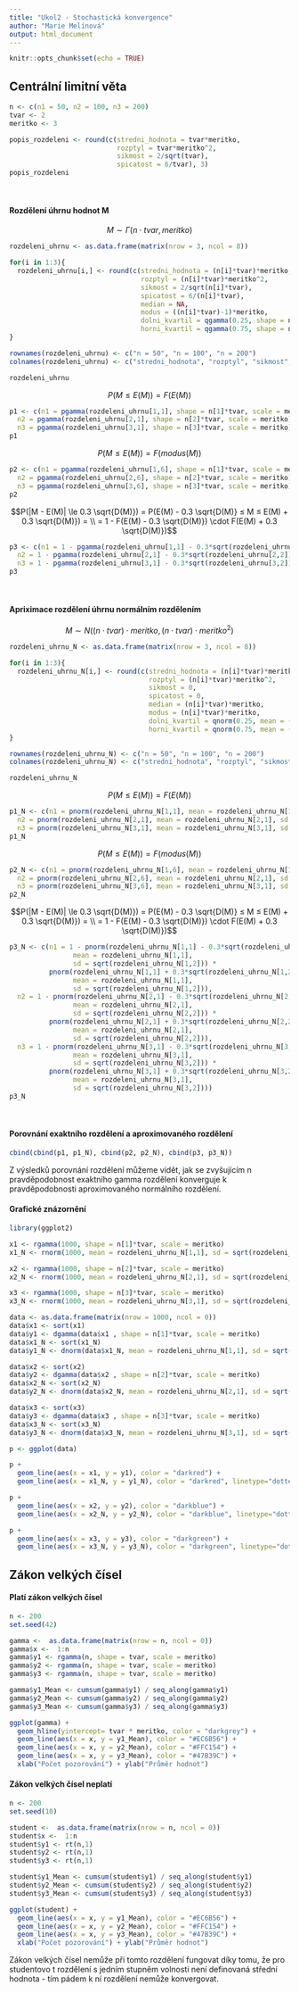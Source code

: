 ```yaml
---
title: "Ukol2 - Stochastická konvergence"
author: "Marie Melínová"
output: html_document
---
```


```r
knitr::opts_chunk$set(echo = TRUE)
```

## Centrální limitní věta

```r
n <- c(n1 = 50, n2 = 100, n3 = 200)
tvar <- 2
meritko <- 3

popis_rozdeleni <- round(c(stredni_hodnota = tvar*meritko, 
                           rozptyl = tvar*meritko^2, 
                           sikmost = 2/sqrt(tvar),
                           spicatost = 6/tvar), 3)
popis_rozdeleni
```
<br />

#### Rozdělení úhrnu hodnot M

$$ M \sim \Gamma(n \cdot tvar, meritko)$$
```r
rozdeleni_uhrnu <- as.data.frame(matrix(nrow = 3, ncol = 8))

for(i in 1:3){
  rozdeleni_uhrnu[i,] <- round(c(stredni_hodnota = (n[i]*tvar)*meritko, 
                                 rozptyl = (n[i]*tvar)*meritko^2, 
                                 sikmost = 2/sqrt(n[i]*tvar),
                                 spicatost = 6/(n[i]*tvar),
                                 median = NA,
                                 modus = ((n[i]*tvar)-1)*meritko,
                                 dolni_kvartil = qgamma(0.25, shape = n[i]*tvar),
                                 horni_kvartil = qgamma(0.75, shape = n[i]*tvar)), 3)
}

rownames(rozdeleni_uhrnu) <- c("n = 50", "n = 100", "n = 200")
colnames(rozdeleni_uhrnu) <- c("stredni_hodnota", "rozptyl", "sikmost", "spicatost", "median", "modus", "dolni_kvartil", "horni_kvartil")

rozdeleni_uhrnu
```

$$P(M \le E(M)) = F(E(M))$$

```r
p1 <- c(n1 = pgamma(rozdeleni_uhrnu[1,1], shape = n[1]*tvar, scale = meritko),
  n2 = pgamma(rozdeleni_uhrnu[2,1], shape = n[2]*tvar, scale = meritko),
  n3 = pgamma(rozdeleni_uhrnu[3,1], shape = n[3]*tvar, scale = meritko))
p1
```

$$P(M \le E(M)) = F(modus(M))$$
```r
p2 <- c(n1 = pgamma(rozdeleni_uhrnu[1,6], shape = n[1]*tvar, scale = meritko),
  n2 = pgamma(rozdeleni_uhrnu[2,6], shape = n[2]*tvar, scale = meritko),
  n3 = pgamma(rozdeleni_uhrnu[3,6], shape = n[3]*tvar, scale = meritko))
p2
```

$$P(|M - E(M)| \le 0.3 \sqrt{D(M)}) = P(E(M) - 0.3 \sqrt{D(M)} ≤ M ≤ E(M) + 0.3 \sqrt{D(M)}) = \\ 
= 1 - F(E(M) - 0.3 \sqrt{D(M)}) \cdot F(E(M) + 0.3 \sqrt{D(M)})$$

```r
p3 <- c(n1 = 1 - pgamma(rozdeleni_uhrnu[1,1] - 0.3*sqrt(rozdeleni_uhrnu[1,2]), shape = n[1]*tvar, scale = meritko) * pgamma(rozdeleni_uhrnu[1,1] + 0.3*sqrt(rozdeleni_uhrnu[1,2]), shape = n[1]*tvar, scale = meritko),
  n2 = 1 - pgamma(rozdeleni_uhrnu[2,1] - 0.3*sqrt(rozdeleni_uhrnu[2,2]), shape = n[2]*tvar, scale = meritko) * pgamma(rozdeleni_uhrnu[2,1] + 0.3*sqrt(rozdeleni_uhrnu[2,2]), shape = n[2]*tvar, scale = meritko),
  n3 = 1 - pgamma(rozdeleni_uhrnu[3,1] - 0.3*sqrt(rozdeleni_uhrnu[3,2]), shape = n[3]*tvar, scale = meritko) * pgamma(rozdeleni_uhrnu[3,1] + 0.3*sqrt(rozdeleni_uhrnu[3,2]), shape = n[3]*tvar, scale = meritko))
p3
```
<br />

#### Apriximace rozdělení úhrnu normálním rozdělením

$$ M \sim N((n \cdot tvar) \cdot meritko, (n \cdot tvar) \cdot meritko ^ 2) $$
```r
rozdeleni_uhrnu_N <- as.data.frame(matrix(nrow = 3, ncol = 8))

for(i in 1:3){
  rozdeleni_uhrnu_N[i,] <- round(c(stredni_hodnota = (n[i]*tvar)*meritko, 
                                   rozptyl = (n[i]*tvar)*meritko^2, 
                                   sikmost = 0,
                                   spicatost = 0,
                                   median = (n[i]*tvar)*meritko,
                                   modus = (n[i]*tvar)*meritko,
                                   dolni_kvartil = qnorm(0.25, mean = (n[i]*tvar), sd = sqrt((n[i]*tvar)*meritko^2)),
                                   horni_kvartil = qnorm(0.75, mean = (n[i]*tvar), sd = sqrt((n[i]*tvar)*meritko^2))), 3)
}

rownames(rozdeleni_uhrnu_N) <- c("n = 50", "n = 100", "n = 200")
colnames(rozdeleni_uhrnu_N) <- c("stredni_hodnota", "rozptyl", "sikmost", "spicatost", "median", "modus", "dolni_kvartil", "horni_kvartil")

rozdeleni_uhrnu_N

```


$$P(M \le E(M)) = F(E(M))$$

```r
p1_N <- c(n1 = pnorm(rozdeleni_uhrnu_N[1,1], mean = rozdeleni_uhrnu_N[1,1], sd = sqrt(rozdeleni_uhrnu_N[1,2])),
  n2 = pnorm(rozdeleni_uhrnu_N[2,1], mean = rozdeleni_uhrnu_N[2,1], sd = sqrt(rozdeleni_uhrnu_N[2,2])),
  n3 = pnorm(rozdeleni_uhrnu_N[3,1], mean = rozdeleni_uhrnu_N[3,1], sd = sqrt(rozdeleni_uhrnu_N[3,2])))
p1_N
```

$$P(M \le E(M)) = F(modus(M))$$
```r
p2_N <- c(n1 = pnorm(rozdeleni_uhrnu_N[1,6], mean = rozdeleni_uhrnu_N[1,1], sd = sqrt(rozdeleni_uhrnu_N[1,2])),
  n2 = pnorm(rozdeleni_uhrnu_N[2,6], mean = rozdeleni_uhrnu_N[2,1], sd = sqrt(rozdeleni_uhrnu_N[2,2])),
  n3 = pnorm(rozdeleni_uhrnu_N[3,6], mean = rozdeleni_uhrnu_N[3,1], sd = sqrt(rozdeleni_uhrnu_N[3,2])))
p2_N
```

$$P(|M - E(M)| \le 0.3 \sqrt{D(M)}) = P(E(M) - 0.3 \sqrt{D(M)} ≤ M ≤ E(M) + 0.3 \sqrt{D(M)}) = \\ 
= 1 - F(E(M) - 0.3 \sqrt{D(M)}) \cdot F(E(M) + 0.3 \sqrt{D(M)})$$

```r
p3_N <- c(n1 = 1 - pnorm(rozdeleni_uhrnu_N[1,1] - 0.3*sqrt(rozdeleni_uhrnu_N[1,2]), 
                mean = rozdeleni_uhrnu_N[1,1],
                sd = sqrt(rozdeleni_uhrnu_N[1,2])) *
          pnorm(rozdeleni_uhrnu_N[1,1] + 0.3*sqrt(rozdeleni_uhrnu_N[1,2]), 
                mean = rozdeleni_uhrnu_N[1,1],
                sd = sqrt(rozdeleni_uhrnu_N[1,2])),
  n2 = 1 - pnorm(rozdeleni_uhrnu_N[2,1] - 0.3*sqrt(rozdeleni_uhrnu_N[2,2]), 
                mean = rozdeleni_uhrnu_N[2,1],
                sd = sqrt(rozdeleni_uhrnu_N[2,2])) *
          pnorm(rozdeleni_uhrnu_N[2,1] + 0.3*sqrt(rozdeleni_uhrnu_N[2,2]), 
                mean = rozdeleni_uhrnu_N[2,1],
                sd = sqrt(rozdeleni_uhrnu_N[2,2])),
  n3 = 1 - pnorm(rozdeleni_uhrnu_N[3,1] - 0.3*sqrt(rozdeleni_uhrnu_N[3,2]), 
                mean = rozdeleni_uhrnu_N[3,1],
                sd = sqrt(rozdeleni_uhrnu_N[3,2])) *
          pnorm(rozdeleni_uhrnu_N[3,1] + 0.3*sqrt(rozdeleni_uhrnu_N[3,2]), 
                mean = rozdeleni_uhrnu_N[3,1],
                sd = sqrt(rozdeleni_uhrnu_N[3,2])))
p3_N
```
<br />

#### Porovnání exaktního rozdělení a aproximovaného rozdělení

```r
cbind(cbind(p1, p1_N), cbind(p2, p2_N), cbind(p3, p3_N))
```

Z výsledků porovnání rozdělení můžeme vidět, jak se zvyšujícím n pravděpodobnost exaktního gamma rozdělení konverguje k pravděpodobnosti aproximovaného normálního rozdělení.

#### Grafické znázornění

```r
library(ggplot2)

x1 <- rgamma(1000, shape = n[1]*tvar, scale = meritko)
x1_N <- rnorm(1000, mean = rozdeleni_uhrnu_N[1,1], sd = sqrt(rozdeleni_uhrnu_N[1,2]))

x2 <- rgamma(1000, shape = n[2]*tvar, scale = meritko)
x2_N <- rnorm(1000, mean = rozdeleni_uhrnu_N[2,1], sd = sqrt(rozdeleni_uhrnu_N[2,2]))

x3 <- rgamma(1000, shape = n[3]*tvar, scale = meritko)
x3_N <- rnorm(1000, mean = rozdeleni_uhrnu_N[3,1], sd = sqrt(rozdeleni_uhrnu_N[3,2]))

data <- as.data.frame(matrix(nrow = 1000, ncol = 0)) 
data$x1 <- sort(x1)
data$y1 <- dgamma(data$x1 , shape = n[1]*tvar, scale = meritko)
data$x1_N <- sort(x1_N)
data$y1_N <- dnorm(data$x1_N, mean = rozdeleni_uhrnu_N[1,1], sd = sqrt(rozdeleni_uhrnu_N[1,2]))

data$x2 <- sort(x2)
data$y2 <- dgamma(data$x2 , shape = n[2]*tvar, scale = meritko)
data$x2_N <- sort(x2_N)
data$y2_N <- dnorm(data$x2_N, mean = rozdeleni_uhrnu_N[2,1], sd = sqrt(rozdeleni_uhrnu_N[2,2]))

data$x3 <- sort(x3)
data$y3 <- dgamma(data$x3 , shape = n[3]*tvar, scale = meritko)
data$x3_N <- sort(x3_N)
data$y3_N <- dnorm(data$x3_N, mean = rozdeleni_uhrnu_N[3,1], sd = sqrt(rozdeleni_uhrnu_N[3,2]))

p <- ggplot(data)

p + 
  geom_line(aes(x = x1, y = y1), color = "darkred") +
  geom_line(aes(x = x1_N, y = y1_N), color = "darkred", linetype="dotted")

p + 
  geom_line(aes(x = x2, y = y2), color = "darkblue") +
  geom_line(aes(x = x2_N, y = y2_N), color = "darkblue", linetype="dotted")

p + 
  geom_line(aes(x = x3, y = y3), color = "darkgreen") +
  geom_line(aes(x = x3_N, y = y3_N), color = "darkgreen", linetype="dotted")

```


## Zákon velkých čísel

#### Platí zákon velkých čísel

```r
n <- 200
set.seed(42)

gamma <-  as.data.frame(matrix(nrow = n, ncol = 0))
gamma$x <-  1:n
gamma$y1 <- rgamma(n, shape = tvar, scale = meritko)
gamma$y2 <- rgamma(n, shape = tvar, scale = meritko)
gamma$y3 <- rgamma(n, shape = tvar, scale = meritko)

gamma$y1_Mean <- cumsum(gamma$y1) / seq_along(gamma$y1)
gamma$y2_Mean <- cumsum(gamma$y2) / seq_along(gamma$y2)
gamma$y3_Mean <- cumsum(gamma$y3) / seq_along(gamma$y3)

ggplot(gamma) +
  geom_hline(yintercept= tvar * meritko, color = "darkgrey") + 
  geom_line(aes(x = x, y = y1_Mean), color = "#EC6B56") +
  geom_line(aes(x = x, y = y2_Mean), color = "#FFC154") +
  geom_line(aes(x = x, y = y3_Mean), color = "#47B39C") +
  xlab("Počet pozorování") + ylab("Průměr hodnot")
```

#### Zákon velkých čísel neplatí

```r
n <- 200
set.seed(10)

student <-  as.data.frame(matrix(nrow = n, ncol = 0))
student$x <-  1:n
student$y1 <- rt(n,1)
student$y2 <- rt(n,1)
student$y3 <- rt(n,1)

student$y1_Mean <- cumsum(student$y1) / seq_along(student$y1)
student$y2_Mean <- cumsum(student$y2) / seq_along(student$y2)
student$y3_Mean <- cumsum(student$y3) / seq_along(student$y3)

ggplot(student) +
  geom_line(aes(x = x, y = y1_Mean), color = "#EC6B56") +
  geom_line(aes(x = x, y = y2_Mean), color = "#FFC154") +
  geom_line(aes(x = x, y = y3_Mean), color = "#47B39C") +
  xlab("Počet pozorování") + ylab("Průměr hodnot")
```

Zákon velkých čísel nemůže při tomto rozdělení fungovat díky tomu, že pro studentovo t rozdělení s jedním stupněm volnosti není definovaná střední hodnota - tím pádem k ní rozdělení nemůže konvergovat.

<br /><br />



